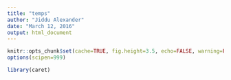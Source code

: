 ```yaml
---
title: "temps"
author: "Jiddu Alexander"
date: "March 12, 2016"
output: html_document
---
```


```r
knitr::opts_chunk$set(cache=TRUE, fig.height=3.5, echo=FALSE, warning=FALSE, message=FALSE, results="show")
options(scipen=999)
```

```r
library(caret)
```


